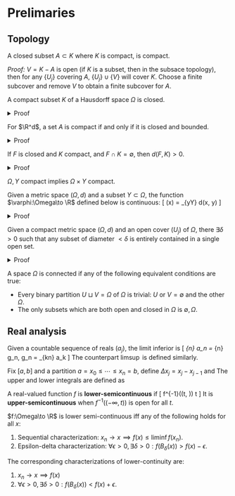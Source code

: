 # Prelimaries 

## Topology {-}

:::{.proposition #closedSubsetCompact}
A closed subset $A\subset K$ where $K$ is compact, is compact. 
:::
_Proof:_ $V=K-A$ is open 
(if $K$ is a subset, then in the subsace topology), then 
for any $\{U_j\}$ covering $A$, $\{U_j\}\cup \{V\}$ will 
cover $K$. Choose a finite subcover and remove $V$ to obtain 
a finite subcover for $A$. 

:::{.proposition #compactHausdorffClosed}
A compact subset $K$ of a Hausdorff space $\Omega$ is closed. 
:::
<details>
<summary>Proof</summary>
We show that $\Omega-K$ is open: for each $y\in \Omega-K$, 
use Hausdorff to construct a open covering $\{(U_x, V_x)\}_{x\in K}$ 
separating $x, y$ such that $x\in U_x, y\in V_y$. 
Choose a finite subset of $(U_x)_{x\in J\subsetneq K}$ covering $K$, 
then $y\in \bigcap_{x\in J} V_x \subset \Omega-K$, so $\Omega-K$ is open. 
</details>

:::{.proposition #closedBoundedCompact name="closed+bounded=compact"}
For $\R^d$, a set $A$ is compact if and only if it is 
closed and bounded. 
:::
<details>
<summary>Proof</summary>
Given compactness, choose a cover by unit-cube coverings, 
then $A\subset [-R, R]^n$, which is bounded. Closure follows 
from proposition \@ref(prp:compactHausdorffClosed). 
Conversely, given $A\subset [-R, R]^n$ and closed, it is 
a closed subset of a compact set, so it is compact by proposition 
\@ref(prp:closedSubsetCompact)
</details>

:::{.lemma #compactClosedDistance name="finite distance between compact and closed sets"}
If $F$ is closed and $K$ compact, and $F\cap K = \emptyset$, then 
$d(F, K)>0$. 
:::
<details>
<summary>Proof</summary>
By $F^c$ open for each $x\in K$ choose $B(2\delta_x, x)\subset F^c$. 
Choose an finite open subcover $\{B_{\delta_x, x}\}_{x\in [n]}$ of $K$, then 
$d(F, K) > \min_{x\in [n]} \delta_x$. 
</details>

:::{.proposition name="compactness and product"}
$\Omega, Y$ compact implies $\Omega\times Y$ compact. 
:::

:::{.lemma #distanceContinuity name="continuity of distance"}
Given a metric space $(\Omega, d)$ and a subset $Y\subset \Omega$, 
the function $\varphi:\Omega\to \R$ defined below is continuous: 
\[ 
    \varphi(x) = \inf_{y\in Y} d(x, y) 
\] 
:::
<details>
<summary>Proof</summary>
The preimage operation commutes with arbitrary 
union and intersections, so it suffices to demonstrate this 
for open intervals $\{(0, a)\}\cup \{(b, \infty)\}$, to show that 
\[ 
    \varphi^{-1}((0, a)) = \{
        x\in \Omega: \forall \epsilon>0, 
        \exists y\in Y: d(x, y) < a+\epsilon
    \}
\] 
is open, similarly for the other subbasis component. Standard 
argument is omitted. 
</details>

:::{.lemma name="Lebesgue number lemma"}
Given a compact metric space $(\Omega, d)$ and an open cover $(U_j)$ 
of $\Omega$, there $\exists\delta>0$ such that any subset of diameter $<\delta$ 
is entirely contained in a single open set. 
:::
<details>
<summary>Proof</summary>
Select a finite subcover $U_1\cup \cdots \cup U_n$ of 
$\Omega$. The function 
\[ 
    f(x) = \min_j d(x, \Omega-U_j)
\] 
is continuous on compact interval, thus achieves its min $\delta$. 
</details>

:::{.definition name="connected sets"}
A space $\Omega$ is connected if any of the following equivalent conditions 
are true: 

- Every binary partition $U\sqcup V=\Omega$ of $\Omega$ is trivial: $U$ or $V=\emptyset$ 
    and the other $\Omega$.
- The only subsets which are both open and closed in $\Omega$ is $\emptyset, \Omega$.   
:::


## Real analysis {-}

:::{.definition name="limit inferior"}
Given a countable sequence of reals $(a_j)$, the limit inferior is 
\[ 
    \liminf_{n\to \infty} a_n = \lim_{n\to \infty} g_n, \quad 
    g_n = \inf_{k\geq n} a_k 
\] 
The counterpart $\limsup$ is defined similarly. 
:::

:::{.definition name="Riemann integral"}
Fix $[a, b]$ and a partition $a=x_0\leq \cdots \leq x_n =b$, 
define $\Delta x_j = x_j - x_{j-1}$ and 
\begin{align}
    M_j &= \sup f([x_{j-1} \leq x\leq x_j]), \quad 
    m_j = \inf f([x_{j-1} \leq x\leq x_j]) \\ 
    U(P, f) &= \sum_{j=1}^n M_j \Delta x_j, \quad 
    L(P, f) = \sum_{j=1}^n m_j \Delta x_j 
\end{align}
The upper and lower integrals are defined as 
\begin{align}
    \bar{\int}^b_a f\, d\alpha = \inf U(P, f, \alpha), \quad 
    \underline{\int}^b_a f\, d\alpha = \sup L(P, f, \alpha)
\end{align}
:::

:::{.definition name="semi-continuity"}
A real-valued function $f$ is **lower-semicontinuous** 
if 
\[ 
    f^{-1}((t, \infty)) \text{ is open }\forall t
\] 
It is **upper-semicontinuous** when 
$f^{-1}((-\infty, t))$ is open for all $t$. 
:::

:::{.proposition name="equivalent characterization"}
$f:\Omega\to \R$ is lower semi-continuous 
iff any of the following holds for all $x$: 

1. Sequential characterization: 
    $x_n\to x \implies f(x)\leq \liminf f(x_n)$. 
2. Epsilon-delta characterization: 
$\forall \epsilon>0, \exists \delta>0: 
    f(B_\delta(x))>f(x)-\epsilon$. 

The corresponding characterizations of lower-continuity are: 

1. $x_n\to x \implies f(x)$ 
2. $\forall \epsilon>0, \exists \delta>0: 
    f(B_\delta(x)) < f(x)+\epsilon$. 
:::